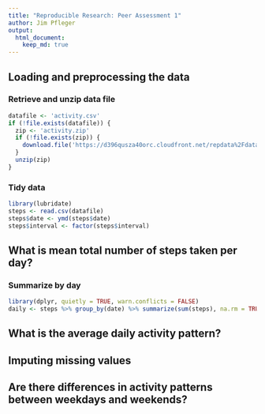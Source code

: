 ```yaml
---
title: "Reproducible Research: Peer Assessment 1"
author: Jim Pfleger
output: 
  html_document:
    keep_md: true
---
```



## Loading and preprocessing the data

### Retrieve and unzip data file

```r
datafile <- 'activity.csv'
if (!file.exists(datafile)) {
  zip <- 'activity.zip'
  if (!file.exists(zip)) {
    download.file('https://d396qusza40orc.cloudfront.net/repdata%2Fdata%2Factivity.zip', zip, method = 'libcurl')
  }
  unzip(zip)
}
```

### Tidy data

```r
library(lubridate)
steps <- read.csv(datafile)
steps$date <- ymd(steps$date)
steps$interval <- factor(steps$interval)
```


## What is mean total number of steps taken per day?

### Summarize by day

```r
library(dplyr, quietly = TRUE, warn.conflicts = FALSE)
daily <- steps %>% group_by(date) %>% summarize(sum(steps), na.rm = TRUE)
```


## What is the average daily activity pattern?



## Imputing missing values



## Are there differences in activity patterns between weekdays and weekends?
